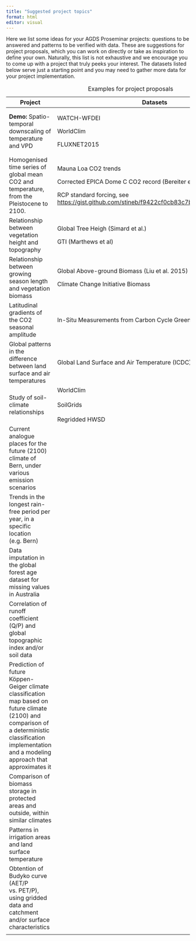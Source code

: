 ```yaml
---
title: "Suggested project topics"
format: html
editor: visual
---
```


Here we list some ideas for your AGDS Proseminar projects: questions to be answered and patterns to be verified with data. These are suggestions for project proposals, which you can work on directly or take as inspiration to define your own. Naturally, this list is not exhaustive and we encourage you to come up with a project that truly peeks your interest. The datasets listed below serve just a starting point and you may need to gather more data for your project implementation.

+-----------------------------------------------------------------------------------------------------------------------------------------------------------------------------------------------------------+---------------------------------------------------------------------------------------------+
| Project                                                                                                                                                                                                   | Datasets                                                                                    |
+===========================================================================================================================================================================================================+=============================================================================================+
| **Demo:** Spatio-temporal downscaling of temperature and VPD\                                                                                                                                             | WATCH-WFDEI                                                                                 |
|                                                                                                                                                                                                           |                                                                                             |
|                                                                                                                                                                                                           | WorldClim                                                                                   |
|                                                                                                                                                                                                           |                                                                                             |
|                                                                                                                                                                                                           | FLUXNET2015                                                                                 |
+-----------------------------------------------------------------------------------------------------------------------------------------------------------------------------------------------------------+---------------------------------------------------------------------------------------------+
| Homogenised time series of global mean CO2 and temperature, from the Pleistocene to 2100.                                                                                                                 | Mauna Loa CO2 trends                                                                        |
|                                                                                                                                                                                                           |                                                                                             |
|                                                                                                                                                                                                           | Corrected EPICA Dome C CO2 record (Bereiter et al. 2015)                                    |
|                                                                                                                                                                                                           |                                                                                             |
|                                                                                                                                                                                                           | RCP standard forcing, see <https://gist.github.com/stineb/f9422cf0cb83c7bb7d3d00f9aae69d8e> |
+-----------------------------------------------------------------------------------------------------------------------------------------------------------------------------------------------------------+---------------------------------------------------------------------------------------------+
| Relationship between vegetation height and topography                                                                                                                                                     | Global Tree Heigh (Simard et al.)                                                           |
|                                                                                                                                                                                                           |                                                                                             |
|                                                                                                                                                                                                           | GTI (Marthews et al)                                                                        |
+-----------------------------------------------------------------------------------------------------------------------------------------------------------------------------------------------------------+---------------------------------------------------------------------------------------------+
| Relationship between growing season length and vegetation biomass                                                                                                                                         | Global Above-ground Biomass (Liu et al. 2015)                                               |
|                                                                                                                                                                                                           |                                                                                             |
|                                                                                                                                                                                                           | Climate Change Initiative Biomass                                                           |
+-----------------------------------------------------------------------------------------------------------------------------------------------------------------------------------------------------------+---------------------------------------------------------------------------------------------+
| Latitudinal gradients of the CO2 seasonal amplitude                                                                                                                                                       | In-Situ Measurements from Carbon Cycle Greenhouse Gases                                     |
+-----------------------------------------------------------------------------------------------------------------------------------------------------------------------------------------------------------+---------------------------------------------------------------------------------------------+
| Global patterns in the difference between land surface and air temperatures                                                                                                                               | Global Land Surface and Air Temperature (ICDC)                                              |
+-----------------------------------------------------------------------------------------------------------------------------------------------------------------------------------------------------------+---------------------------------------------------------------------------------------------+
| Study of soil-climate relationships                                                                                                                                                                       | WorldClim\                                                                                  |
|                                                                                                                                                                                                           | \                                                                                           |
|                                                                                                                                                                                                           | SoilGrids\                                                                                  |
|                                                                                                                                                                                                           | \                                                                                           |
|                                                                                                                                                                                                           | Regridded HWSD                                                                              |
+-----------------------------------------------------------------------------------------------------------------------------------------------------------------------------------------------------------+---------------------------------------------------------------------------------------------+
| Current analogue places for the future (2100) climate of Bern, under various emission scenarios                                                                                                           |                                                                                             |
+-----------------------------------------------------------------------------------------------------------------------------------------------------------------------------------------------------------+---------------------------------------------------------------------------------------------+
| Trends in the longest rain-free period per year, in a specific location (e.g. Bern)                                                                                                                       |                                                                                             |
+-----------------------------------------------------------------------------------------------------------------------------------------------------------------------------------------------------------+---------------------------------------------------------------------------------------------+
| Data imputation in the global forest age dataset for missing values in Australia                                                                                                                          |                                                                                             |
+-----------------------------------------------------------------------------------------------------------------------------------------------------------------------------------------------------------+---------------------------------------------------------------------------------------------+
| Correlation of runoff coefficient (Q/P) and global topographic index and/or soil data                                                                                                                     |                                                                                             |
+-----------------------------------------------------------------------------------------------------------------------------------------------------------------------------------------------------------+---------------------------------------------------------------------------------------------+
| Prediction of future Köppen-Geiger climate classification map based on future climate (2100) and comparison of a deterministic classification implementation and a modeling approach that approximates it |                                                                                             |
+-----------------------------------------------------------------------------------------------------------------------------------------------------------------------------------------------------------+---------------------------------------------------------------------------------------------+
| Comparison of biomass storage in protected areas and outside, within similar climates                                                                                                                     |                                                                                             |
+-----------------------------------------------------------------------------------------------------------------------------------------------------------------------------------------------------------+---------------------------------------------------------------------------------------------+
| Patterns in irrigation areas and land surface temperature                                                                                                                                                 |                                                                                             |
+-----------------------------------------------------------------------------------------------------------------------------------------------------------------------------------------------------------+---------------------------------------------------------------------------------------------+
| Obtention of Budyko curve (AET/P vs. PET/P), using gridded data and catchment and/or surface characteristics                                                                                              |                                                                                             |
+-----------------------------------------------------------------------------------------------------------------------------------------------------------------------------------------------------------+---------------------------------------------------------------------------------------------+
|                                                                                                                                                                                                           |                                                                                             |
+-----------------------------------------------------------------------------------------------------------------------------------------------------------------------------------------------------------+---------------------------------------------------------------------------------------------+

: Examples for project proposals
